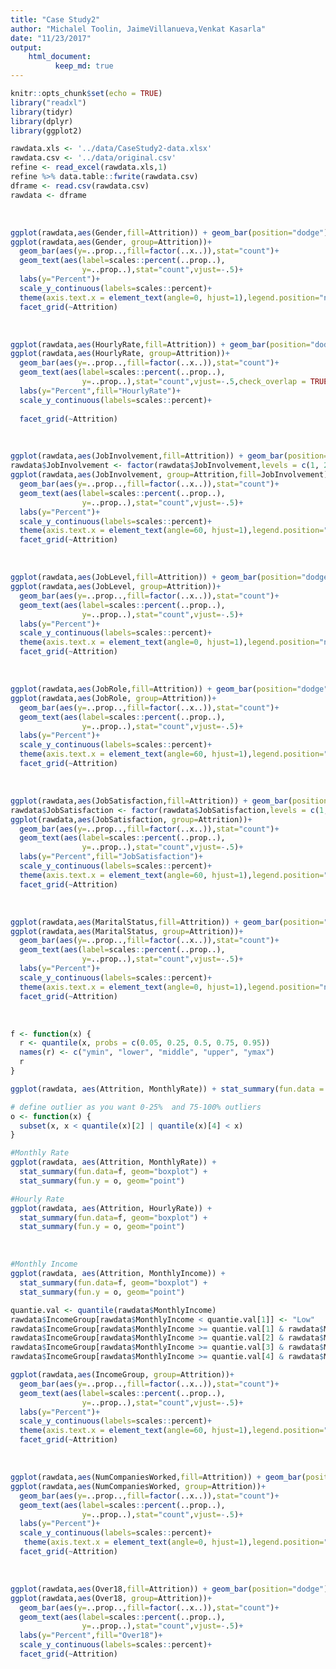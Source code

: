 ```yaml
---
title: "Case Study2"
author: "Michalel Toolin, JaimeVillanueva,Venkat Kasarla"
date: "11/23/2017"  
output: 
    html_document:
          keep_md: true
---
```


```r
knitr::opts_chunk$set(echo = TRUE)
library("readxl")
library(tidyr)
library(dplyr)
library(ggplot2)
```

```r
rawdata.xls <- '../data/CaseStudy2-data.xlsx'
rawdata.csv <- '../data/original.csv'
refine <- read_excel(rawdata.xls,1)
refine %>% data.table::fwrite(rawdata.csv)
dframe <- read.csv(rawdata.csv)
rawdata <- dframe
```

<br>

```r
ggplot(rawdata,aes(Gender,fill=Attrition)) + geom_bar(position="dodge")
ggplot(rawdata,aes(Gender, group=Attrition))+
  geom_bar(aes(y=..prop..,fill=factor(..x..)),stat="count")+
  geom_text(aes(label=scales::percent(..prop..),
                y=..prop..),stat="count",vjust=-.5)+
  labs(y="Percent")+
  scale_y_continuous(labels=scales::percent)+
  theme(axis.text.x = element_text(angle=0, hjust=1),legend.position="none")+
  facet_grid(~Attrition)
```

<br>

```r
ggplot(rawdata,aes(HourlyRate,fill=Attrition)) + geom_bar(position="dodge")
ggplot(rawdata,aes(HourlyRate, group=Attrition))+
  geom_bar(aes(y=..prop..,fill=factor(..x..)),stat="count")+
  geom_text(aes(label=scales::percent(..prop..),
                y=..prop..),stat="count",vjust=-.5,check_overlap = TRUE)+
  labs(y="Percent",fill="HourlyRate")+
  scale_y_continuous(labels=scales::percent)+
  
  facet_grid(~Attrition)
```

<br>

```r
ggplot(rawdata,aes(JobInvolvement,fill=Attrition)) + geom_bar(position="dodge")
rawdata$JobInvolvement <- factor(rawdata$JobInvolvement,levels = c(1, 2, 3,4), labels = c("Low","Medium","High","Very High"))
ggplot(rawdata,aes(JobInvolvement, group=Attrition,fill=JobInvolvement))+
  geom_bar(aes(y=..prop..,fill=factor(..x..)),stat="count")+
  geom_text(aes(label=scales::percent(..prop..),
                y=..prop..),stat="count",vjust=-.5)+
  labs(y="Percent")+
  scale_y_continuous(labels=scales::percent)+
  theme(axis.text.x = element_text(angle=60, hjust=1),legend.position="none")+
  facet_grid(~Attrition)
```

<br>

```r
ggplot(rawdata,aes(JobLevel,fill=Attrition)) + geom_bar(position="dodge")
ggplot(rawdata,aes(JobLevel, group=Attrition))+
  geom_bar(aes(y=..prop..,fill=factor(..x..)),stat="count")+
  geom_text(aes(label=scales::percent(..prop..),
                y=..prop..),stat="count",vjust=-.5)+
  labs(y="Percent")+
  scale_y_continuous(labels=scales::percent)+
  theme(axis.text.x = element_text(angle=0, hjust=1),legend.position="none")+
  facet_grid(~Attrition)
```

<br>

```r
ggplot(rawdata,aes(JobRole,fill=Attrition)) + geom_bar(position="dodge")
ggplot(rawdata,aes(JobRole, group=Attrition))+
  geom_bar(aes(y=..prop..,fill=factor(..x..)),stat="count")+
  geom_text(aes(label=scales::percent(..prop..),
                y=..prop..),stat="count",vjust=-.5)+
  labs(y="Percent")+
  scale_y_continuous(labels=scales::percent)+
  theme(axis.text.x = element_text(angle=60, hjust=1),legend.position="none")+
  facet_grid(~Attrition)
```

<br>

```r
ggplot(rawdata,aes(JobSatisfaction,fill=Attrition)) + geom_bar(position="dodge")
rawdata$JobSatisfaction <- factor(rawdata$JobSatisfaction,levels = c(1, 2, 3,4), labels = c("Low","Medium","High","Very High"))
ggplot(rawdata,aes(JobSatisfaction, group=Attrition))+
  geom_bar(aes(y=..prop..,fill=factor(..x..)),stat="count")+
  geom_text(aes(label=scales::percent(..prop..),
                y=..prop..),stat="count",vjust=-.5)+
  labs(y="Percent",fill="JobSatisfaction")+
  scale_y_continuous(labels=scales::percent)+
  theme(axis.text.x = element_text(angle=60, hjust=1),legend.position="none")+
  facet_grid(~Attrition)
```

<br>

```r
ggplot(rawdata,aes(MaritalStatus,fill=Attrition)) + geom_bar(position="dodge")
ggplot(rawdata,aes(MaritalStatus, group=Attrition))+
  geom_bar(aes(y=..prop..,fill=factor(..x..)),stat="count")+
  geom_text(aes(label=scales::percent(..prop..),
                y=..prop..),stat="count",vjust=-.5)+
  labs(y="Percent")+
  scale_y_continuous(labels=scales::percent)+
  theme(axis.text.x = element_text(angle=0, hjust=1),legend.position="none")+
  facet_grid(~Attrition)
```

<br>

```r
f <- function(x) {
  r <- quantile(x, probs = c(0.05, 0.25, 0.5, 0.75, 0.95))
  names(r) <- c("ymin", "lower", "middle", "upper", "ymax")
  r
}

ggplot(rawdata, aes(Attrition, MonthlyRate)) + stat_summary(fun.data = f, geom="boxplot")

# define outlier as you want 0-25%  and 75-100% outliers   
o <- function(x) {
  subset(x, x < quantile(x)[2] | quantile(x)[4] < x)
}

#Monthly Rate
ggplot(rawdata, aes(Attrition, MonthlyRate)) + 
  stat_summary(fun.data=f, geom="boxplot") + 
  stat_summary(fun.y = o, geom="point")

#Hourly Rate
ggplot(rawdata, aes(Attrition, HourlyRate)) + 
  stat_summary(fun.data=f, geom="boxplot") + 
  stat_summary(fun.y = o, geom="point")

```

<br>

```r
#Monthly Income
ggplot(rawdata, aes(Attrition, MonthlyIncome)) + 
  stat_summary(fun.data=f, geom="boxplot") + 
  stat_summary(fun.y = o, geom="point")

quantie.val <- quantile(rawdata$MonthlyIncome)
rawdata$IncomeGroup[rawdata$MonthlyIncome < quantie.val[1]] <- "Low"
rawdata$IncomeGroup[rawdata$MonthlyIncome >= quantie.val[1] & rawdata$MonthlyIncome < quantie.val[2]] <- "Low Medium"
rawdata$IncomeGroup[rawdata$MonthlyIncome >= quantie.val[2] & rawdata$MonthlyIncome < quantie.val[3]] <- "Medium"
rawdata$IncomeGroup[rawdata$MonthlyIncome >= quantie.val[3] & rawdata$MonthlyIncome < quantie.val[4]] <- "Medium High"
rawdata$IncomeGroup[rawdata$MonthlyIncome >= quantie.val[4] & rawdata$MonthlyIncome < quantie.val[5]] <- "High"

ggplot(rawdata,aes(IncomeGroup, group=Attrition))+
  geom_bar(aes(y=..prop..,fill=factor(..x..)),stat="count")+
  geom_text(aes(label=scales::percent(..prop..),
                y=..prop..),stat="count",vjust=-.5)+
  labs(y="Percent")+
  scale_y_continuous(labels=scales::percent)+
  theme(axis.text.x = element_text(angle=60, hjust=1),legend.position="none")+
  facet_grid(~Attrition)

```

<br>

```r
ggplot(rawdata,aes(NumCompaniesWorked,fill=Attrition)) + geom_bar(position="dodge")
ggplot(rawdata,aes(NumCompaniesWorked, group=Attrition))+
  geom_bar(aes(y=..prop..,fill=factor(..x..)),stat="count")+
  geom_text(aes(label=scales::percent(..prop..),
                y=..prop..),stat="count",vjust=-.5)+
  labs(y="Percent")+
  scale_y_continuous(labels=scales::percent)+
   theme(axis.text.x = element_text(angle=0, hjust=1),legend.position="none")+
  facet_grid(~Attrition)
```

<br>

```r
ggplot(rawdata,aes(Over18,fill=Attrition)) + geom_bar(position="dodge")
ggplot(rawdata,aes(Over18, group=Attrition))+
  geom_bar(aes(y=..prop..,fill=factor(..x..)),stat="count")+
  geom_text(aes(label=scales::percent(..prop..),
                y=..prop..),stat="count",vjust=-.5)+
  labs(y="Percent",fill="Over18")+
  scale_y_continuous(labels=scales::percent)+
  facet_grid(~Attrition)
```

<br>


